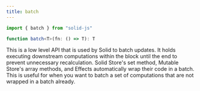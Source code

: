 ```yaml
---
title: batch
---
```


```ts
import { batch } from "solid-js"

function batch<T>(fn: () => T): T
```

This is a low level API that is used by Solid to batch updates.
It holds executing downstream computations within the block until the end to prevent unnecessary recalculation.
Solid Store's set method, Mutable Store's array methods, and Effects automatically wrap their code in a batch.
This is useful for when you want to batch a set of computations that are not wrapped in a batch already.
